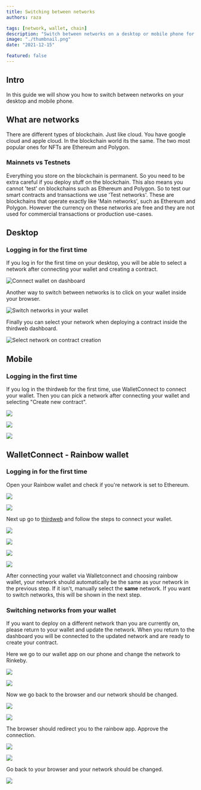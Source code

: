 ```yaml
---
title: Switching between networks
authors: raza

tags: [network, wallet, chain]
description: "Switch between networks on a desktop or mobile phone for using the thirdweb dashboard"
image: "./thumbnail.png"
date: "2021-12-15"

featured: false
---
```


## Intro

In this guide we will show you how to switch between networks on your desktop and mobile phone.

## What are networks

There are different types of blockchain. Just like cloud. You have google cloud and apple cloud. In the blockchain world its the same. The two most popular ones for NFTs are Ethereum and Polygon.

### Mainnets vs Testnets

Everything you store on the blockchain is permanent. So you need to be extra careful if you deploy stuff on the blockchain. This also means you cannot 'test' on blockchains such as Ethereum and Polygon. So to test our smart contracts and transactions we use 'Test networks'. These are blockchains that operate exactly like 'Main networks', such as Ethereum and Polygon. However the currency on these networks are free and they are not used for commercial transactions or production use-cases.

## Desktop

### Logging in for the first time

If you log in for the first time on your desktop, you will be able to select a network after connecting your wallet and creating a contract.

![Connect wallet on dashboard](./desktop-dashboard-connect-wallet.png)

Another way to switch between networks is to click on your wallet inside your browser.

![Switch networks in your wallet](./change-network-in-wallet.png)

Finally you can select your network when deploying a contract inside the thirdweb dashboard.

![Select network on contract creation](./select-network-on-create-new-contract.png)

## Mobile

### Logging in the first time

If you log in the thirdweb for the first time, use WalletConnect to connect your wallet. Then you can pick a network after connecting your wallet and selecting "Create new contract".

![](./connect-wallet-on-mobile.png)

![](./select-walletconnect.png)

![](./select-network-mobile.png)

## WalletConnect - Rainbow wallet

### Logging in for the first time

Open your Rainbow wallet and check if you're network is set to Ethereum.

![](./add-cash.png)

![](./settings1.png)

Next up go to [thirdweb](http://thirdweb.com/dashboard) and follow the steps to connect your wallet.

![](./connect-wallet-on-mobile.png)

![](./select-walletconnect.png)

![](./walletconnect.png)

![](./thirdweb-connect.png)

After connecting your wallet via Walletconnect and choosing rainbow wallet, your network should automatically be the same as your network in the previous step. If it isn't, manually select the **same** network. If you want to switch networks, this will be shown in the next step.

### Switching networks from your wallet

If you want to deploy on a different network than you are currently on, please return to your wallet and update the network. When you return to the dashboard you will be connected to the updated network and are ready to create your contract.

Here we go to our wallet app on our phone and change the network to Rinkeby.

![](./settings-wallet-connect.png)

![](./rinkeby-selected.png)

Now we go back to the browser and our network should be changed.

![](./create-proj.png)

![](./thirdweb-setup-options.png)

The browser should redirect you to the rainbow app. Approve the connection.

![](./walletconnect-thirdweb.png)

![](./walletconnect-connected.png)

Go back to your browser and your network should be changed.

![](./phone-dashboard-rinkeby.png)
